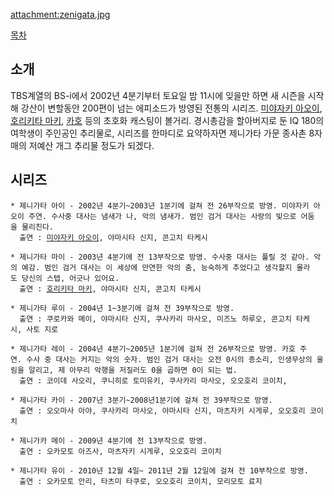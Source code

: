 attachment:zenigata.jpg

[[목차]]
== 소개 ==
TBS계열의 BS-i에서 2002년 4분기부터 토요일 밤 11시에 잊을만 하면 새 시즌을 시작해 강산이 변할동안 200편이 넘는 에피소드가 방영된 전통의 시리즈. [[미야자키 아오이]], [[호리키타 마키]], [[카호]] 등의 초호화 캐스팅이 볼거리. 경시총감을 할아버지로 둔 IQ 180의 여학생이 주인공인 추리물로, 시리즈를 한마디로 요약하자면 제니가타 가문 종사촌 8자매의 저예산 개그 추리물 정도가 되겠다.

== 시리즈 ==
 * 제니가타 아이 - 2002년 4분기~2003년 1분기에 걸쳐 전 26부작으로 방영. 미야자키 아오이 주연. 수사중 대사는 냄새가 나, 악의 냄새가. 범인 검거 대사는 사랑의 빛으로 어둠을 물리친다.
   출연 : [[미야자키 아오이]], 야마시타 신지, 콘고치 타케시

 * 제니가타 마이 - 2003년 4분기에 전 13부작으로 방영. 수사중 대사는 풀릴 것 같아. 악의 예감. 범인 검거 대사는 이 세상에 만연한 악의 춤, 능숙하게 추었다고 생각할지 몰라도 당신의 스텝, 어긋나 있어요.
   출연 : [[호리키타 마키]], 야마시타 신지, 콘고치 타케시

 * 제니가타 루이 - 2004년 1~3분기에 걸쳐 전 39부작으로 방영.
   출연 : 쿠로카와 메이, 야마시타 신지, 쿠사카리 마사오, 미즈노 하루오, 콘고치 타케시, 사토 지로

 * 제니가타 레이 - 2004년 4분기~2005년 1분기에 걸쳐 전 26부작으로 방영. 카호 주연. 수사 중 대사는 커지는 악의 숫자. 범인 검거 대사는 오전 0시의 종소리, 인생무상의 울림을 알리고, 제 아무리 악행을 저질러도 0을 곱하면 0이 되는 법.
   출연 : 코이데 사오리, 쿠니히로 토미유키, 쿠사카리 마사오, 오오호리 코이치,

 * 제니가타 카이 - 2007년 3분기~2008년1분기에 걸쳐 전 39부작으로 방영.
   출연 : 오오마사 아야, 쿠사카리 마사오, 야마시타 신지, 마츠자키 시게루, 오오호리 코이치

 * 제니가카 메이 - 2009년 4분기에 전 13부작으로 방영.
   출연 : 오카모토 아즈사, 마츠자키 시게루, 오오호리 코이치

 * 제니가타 유이 - 2010년 12월 4일~ 2011년 2월 12일에 걸쳐 전 10부작으로 방영.
   출연 : 오카모토 안리, 타츠미 타쿠로, 오오호리 코이치, 모리모토 료지
